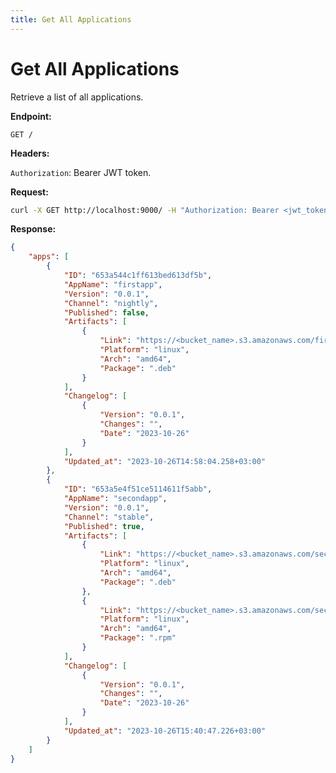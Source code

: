 ```yaml
---
title: Get All Applications
---
```

# Get All Applications

Retrieve a list of all applications.

**Endpoint:**

`GET /`

**Headers:**

`Authorization`: Bearer JWT token.

**Request:**

```bash
curl -X GET http://localhost:9000/ -H "Authorization: Bearer <jwt_token>"
```

**Response:**

```json
{
    "apps": [
        {
            "ID": "653a544c1ff613bed613df5b",
            "AppName": "firstapp",
            "Version": "0.0.1",
            "Channel": "nightly",
            "Published": false,
            "Artifacts": [
                {
                    "Link": "https://<bucket_name>.s3.amazonaws.com/firstapp/nightly/linux/amd64/firstapp-0.0.1.deb",
                    "Platform": "linux",
                    "Arch": "amd64",
                    "Package": ".deb"
                }
            ],
            "Changelog": [
                {
                    "Version": "0.0.1",
                    "Changes": "",
                    "Date": "2023-10-26"
                }
            ],
            "Updated_at": "2023-10-26T14:58:04.258+03:00"
        },
        {
            "ID": "653a5e4f51ce5114611f5abb",
            "AppName": "secondapp",
            "Version": "0.0.1",
            "Channel": "stable",
            "Published": true,
            "Artifacts": [
                {
                    "Link": "https://<bucket_name>.s3.amazonaws.com/secondapp/stable/linux/amd64/secondapp-0.0.1.deb",
                    "Platform": "linux",
                    "Arch": "amd64",
                    "Package": ".deb"
                },
                {
                    "Link": "https://<bucket_name>.s3.amazonaws.com/secondapp/stable/linux/amd64/secondapp-0.0.1.rpm",
                    "Platform": "linux",
                    "Arch": "amd64",
                    "Package": ".rpm"
                }
            ],
            "Changelog": [
                {
                    "Version": "0.0.1",
                    "Changes": "",
                    "Date": "2023-10-26"
                }
            ],
            "Updated_at": "2023-10-26T15:40:47.226+03:00"
        }
    ]
}
```